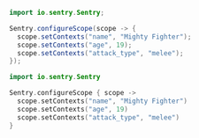 ```java {tabTitle: Java}
import io.sentry.Sentry;

Sentry.configureScope(scope -> {
  scope.setContexts("name", "Mighty Fighter");
  scope.setContexts("age", 19);
  scope.setContexts("attack_type", "melee");
});
```

```kotlin {tabTitle: Kotlin}
import io.sentry.Sentry

Sentry.configureScope { scope ->
  scope.setContexts("name", "Mighty Fighter")
  scope.setContexts("age", 19)
  scope.setContexts("attack_type", "melee")
}
```
